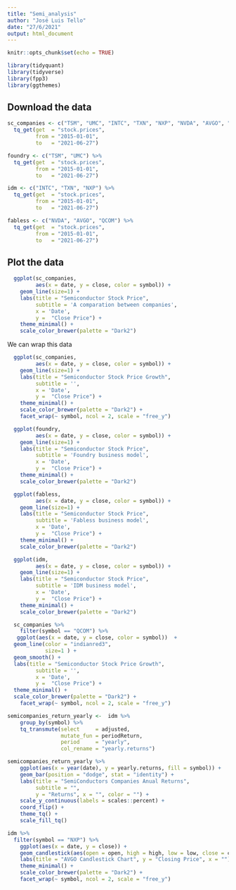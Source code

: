 ```yaml
---
title: "Semi_analysis"
author: "José Luis Tello"
date: "27/6/2021"
output: html_document
---
```


```r
knitr::opts_chunk$set(echo = TRUE)
```

```r
library(tidyquant)
library(tidyverse)
library(fpp3)
library(ggthemes)
```

## Download the data


```r
sc_companies <- c("TSM", "UMC", "INTC", "TXN", "NXP", "NVDA", "AVGO", "QCOM") %>%
  tq_get(get  = "stock.prices",
         from = "2015-01-01",
         to   = "2021-06-27")
```

```r
foundry <- c("TSM", "UMC") %>%
  tq_get(get  = "stock.prices",
         from = "2015-01-01",
         to   = "2021-06-27")
```

```r
idm <- c("INTC", "TXN", "NXP") %>%
  tq_get(get  = "stock.prices",
         from = "2015-01-01",
         to   = "2021-06-27")
```

```r
fabless <- c("NVDA", "AVGO", "QCOM") %>%
  tq_get(get  = "stock.prices",
         from = "2015-01-01",
         to   = "2021-06-27")
```




## Plot the data



```r
  ggplot(sc_companies, 
         aes(x = date, y = close, color = symbol)) + 
    geom_line(size=1) +
    labs(title = "Semiconductor Stock Price",
         subtitle = 'A comparation between companies',
         x = 'Date',
         y =  "Close Price") +
    theme_minimal() +
    scale_color_brewer(palette = "Dark2") 
```

We can wrap this data

```r
  ggplot(sc_companies, 
         aes(x = date, y = close, color = symbol)) + 
    geom_line(size=1) +
    labs(title = "Semiconductor Stock Price Growth",
         subtitle = '',
         x = 'Date',
         y =  "Close Price") +
    theme_minimal() +
    scale_color_brewer(palette = "Dark2") +
    facet_wrap(~ symbol, ncol = 2, scale = "free_y")
```


```r
  ggplot(foundry, 
         aes(x = date, y = close, color = symbol)) + 
    geom_line(size=1) +
    labs(title = "Semiconductor Stock Price",
         subtitle = 'Foundry business model',
         x = 'Date',
         y =  "Close Price") +
    theme_minimal() +
    scale_color_brewer(palette = "Dark2") 
```

```r
  ggplot(fabless, 
         aes(x = date, y = close, color = symbol)) + 
    geom_line(size=1) +
    labs(title = "Semiconductor Stock Price",
         subtitle = 'Fabless business model',
         x = 'Date',
         y =  "Close Price") +
    theme_minimal() +
    scale_color_brewer(palette = "Dark2") 
```

```r
  ggplot(idm, 
         aes(x = date, y = close, color = symbol)) + 
    geom_line(size=1) +
    labs(title = "Semiconductor Stock Price",
         subtitle = 'IDM business model',
         x = 'Date',
         y =  "Close Price") +
    theme_minimal() +
    scale_color_brewer(palette = "Dark2") 
```

```r
  sc_companies %>% 
    filter(symbol == "QCOM") %>% 
   ggplot(aes(x = date, y = close, color = symbol))  +
  geom_line(color = "indianred3", 
            size=1 ) +
  geom_smooth() +
  labs(title = "Semiconductor Stock Price Growth",
         subtitle = '',
         x = 'Date',
         y =  "Close Price") +
  theme_minimal() +
  scale_color_brewer(palette = "Dark2") +
    facet_wrap(~ symbol, ncol = 2, scale = "free_y")
```



```r
semicompanies_return_yearly <-  idm %>%
    group_by(symbol) %>%
    tq_transmute(select     = adjusted, 
                 mutate_fun = periodReturn, 
                 period     = "yearly", 
                 col_rename = "yearly.returns") 
```

```r
semicompanies_return_yearly %>%
    ggplot(aes(x = year(date), y = yearly.returns, fill = symbol)) +
    geom_bar(position = "dodge", stat = "identity") +
    labs(title = "SemiConductors Companies Anual Returns", 
         subtitle = "",
         y = "Returns", x = "", color = "") +
    scale_y_continuous(labels = scales::percent) +
    coord_flip() +
    theme_tq() +
    scale_fill_tq()
```

```r
idm %>% 
  filter(symbol == "NXP") %>% 
    ggplot(aes(x = date, y = close)) +
    geom_candlestick(aes(open = open, high = high, low = low, close = close)) +
    labs(title = "AVGO Candlestick Chart", y = "Closing Price", x = "") +
    theme_minimal() +
    scale_color_brewer(palette = "Dark2") +
    facet_wrap(~ symbol, ncol = 2, scale = "free_y")
```

